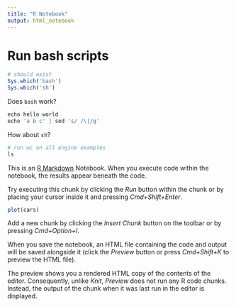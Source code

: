 ```yaml
---
title: "R Notebook"
output: html_notebook
---
```


# Run bash scripts

```r
# should exist
Sys.which('bash')
Sys.which('sh')
```

Does `bash` work?

```r
echo hello world
echo 'a b c' | sed 's/ /\|/g'

```

How about `sh`?

```r
# run wc on all engine examples
ls
```



This is an [R Markdown](http://rmarkdown.rstudio.com) Notebook. When you execute code within the notebook, the results appear beneath the code. 

Try executing this chunk by clicking the *Run* button within the chunk or by placing your cursor inside it and pressing *Cmd+Shift+Enter*. 

```r
plot(cars)
```

Add a new chunk by clicking the *Insert Chunk* button on the toolbar or by pressing *Cmd+Option+I*.

When you save the notebook, an HTML file containing the code and output will be saved alongside it (click the *Preview* button or press *Cmd+Shift+K* to preview the HTML file). 

The preview shows you a rendered HTML copy of the contents of the editor. Consequently, unlike *Knit*, *Preview* does not run any R code chunks. Instead, the output of the chunk when it was last run in the editor is displayed.

